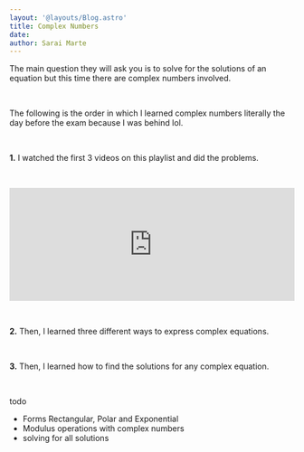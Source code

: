 ```yaml
---
layout: '@layouts/Blog.astro'
title: Complex Numbers
date:
author: Sarai Marte
---
```


<span style=" font-family: var(--primaryFont);">

The main question they will ask you is to solve for the solutions of an equation but this time there are complex numbers involved.

&nbsp;&nbsp;&nbsp;&nbsp;

The following is the order in which I learned complex numbers literally the day before the exam because I was behind lol.

&nbsp;&nbsp;&nbsp;&nbsp;

**1.** I watched the first 3 videos on this playlist and did the problems. 

&nbsp;&nbsp;&nbsp;&nbsp;

<iframe width="100%" height="200px" src="https://www.youtube.com/embed/videoseries?si=y9n7fLfHKooe3Lk-&amp;list=PLbKymuaXja99PnggYpwozULZHb9sa4q2Y" title="YouTube video player" frameborder="0" allow="accelerometer; autoplay; clipboard-write; encrypted-media; gyroscope; picture-in-picture; web-share" referrerpolicy="strict-origin-when-cross-origin" allowfullscreen></iframe>

&nbsp;&nbsp;&nbsp;&nbsp;

**2.** Then, I learned three different ways to express complex equations.

&nbsp;&nbsp;&nbsp;&nbsp;

**3.** Then, I learned how to find the solutions for any complex equation.






&nbsp;&nbsp;&nbsp;&nbsp;

todo
- Forms Rectangular, Polar and Exponential
- Modulus operations with complex numbers
- solving for all solutions 

</span>
